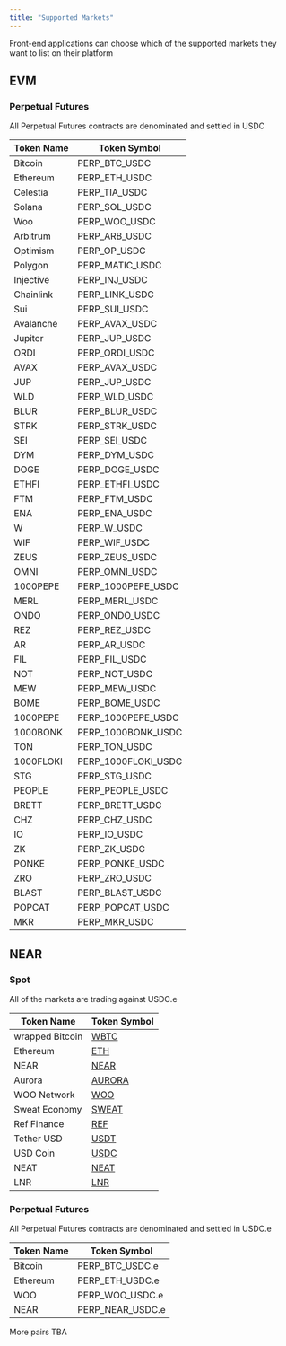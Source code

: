 ```yaml
---
title: "Supported Markets"
---
```


<Note>
Front-end applications can choose which of the supported markets they want to list on their platform
</Note>

## EVM

### Perpetual Futures

<Note>
All Perpetual Futures contracts are denominated and settled in USDC
</Note>

| Token Name | Token Symbol |
| ---------- | ------------ |
| Bitcoin    | PERP_BTC_USDC     |
| Ethereum   | PERP_ETH_USDC     |
| Celestia   | PERP_TIA_USDC     |
| Solana   | PERP_SOL_USDC     |
| Woo   | PERP_WOO_USDC    |
| Arbitrum   | PERP_ARB_USDC    |
| Optimism   | PERP_OP_USDC    |
| Polygon   | PERP_MATIC_USDC     |
| Injective   | PERP_INJ_USDC    |
| Chainlink   | PERP_LINK_USDC    |
| Sui   | PERP_SUI_USDC     |
| Avalanche        | PERP_AVAX_USDC    |
| Jupiter        | PERP_JUP_USDC      | 
| ORDI         | PERP_ORDI_USDC    |
| AVAX         | PERP_AVAX_USDC    |
| JUP         | PERP_JUP_USDC    |
| WLD         | PERP_WLD_USDC    |
| BLUR         | PERP_BLUR_USDC    |
| STRK         | PERP_STRK_USDC    |
| SEI         | PERP_SEI_USDC    |
| DYM         | PERP_DYM_USDC    |
| DOGE         | PERP_DOGE_USDC    |
| ETHFI         | PERP_ETHFI_USDC    |
| FTM         | PERP_FTM_USDC    |
| ENA         | PERP_ENA_USDC    |
| W         | PERP_W_USDC    |
| WIF         | PERP_WIF_USDC    |
| ZEUS         | PERP_ZEUS_USDC    |
| OMNI         | PERP_OMNI_USDC    |
| 1000PEPE         | PERP_1000PEPE_USDC    |
| MERL         | PERP_MERL_USDC    |
| ONDO         | PERP_ONDO_USDC    |
| REZ         | PERP_REZ_USDC    |
| AR         | PERP_AR_USDC    |
| FIL         | PERP_FIL_USDC    |
| NOT         | PERP_NOT_USDC    |
| MEW         | PERP_MEW_USDC    |
| BOME         | PERP_BOME_USDC    |
| 1000PEPE         | PERP_1000PEPE_USDC    |
| 1000BONK         | PERP_1000BONK_USDC    |
| TON         | PERP_TON_USDC    |
| 1000FLOKI         | PERP_1000FLOKI_USDC    |
| STG         | PERP_STG_USDC    |
| PEOPLE         | PERP_PEOPLE_USDC    |
| BRETT         | PERP_BRETT_USDC    |
| CHZ         | PERP_CHZ_USDC    |
| IO         | PERP_IO_USDC    |
| ZK         | PERP_ZK_USDC    |
| PONKE         | PERP_PONKE_USDC    |
| ZRO         | PERP_ZRO_USDC    |
| BLAST         | PERP_BLAST_USDC    |
| POPCAT         | PERP_POPCAT_USDC    |
| MKR           | PERP_MKR_USDC |




## NEAR

### Spot

<Note>
All of the markets are trading against USDC.e
</Note>

| Token Name       | Token Symbol                                                                                      |
| ---------------  | -------------------------------------------------------------------------------------------------------- |
| wrapped Bitcoin        | [WBTC](https://nearblocks.io/address/2260fac5e5542a773aa44fbcfedf7c193bc2c599.factory.bridge.near)   |
| Ethereum               | [ETH](https://nearblocks.io/address/aurora)                                                          |
| NEAR                   | [NEAR](https://nearblocks.io/address/near)                                                           |
| Aurora                 | [AURORA](https://nearblocks.io/address/aaaaaa20d9e0e2461697782ef11675f668207961.factory.bridge.near) |
| WOO Network           | [WOO](https://nearblocks.io/address/4691937a7508860f876c9c0a2a617e7d9e945d4b.factory.bridge.near)    |
| Sweat Economy    | [SWEAT](https://nearblocks.io/address/token.sweat)                                                   |
| Ref Finance      | [REF](https://nearblocks.io/address/token.v2.ref-finance.near)                                       |
| Tether USD       | [USDT](https://nearblocks.io/address/usdt.tether-token.near)                                         |
| USD Coin      | [USDC](https://nearblocks.io/token/17208628f84f5d6ad33f0da3bbbeb27ffcb398eac501a31bd6ad2011e36133a1)           |
| NEAT       | [NEAT](https://nearblocks.io/address/neat.nrc-20.near)                                         |
| LNR      | [LNR](https://nearblocks.io/address/802d89b6e511b335f05024a65161bce7efc3f311.factory.bridge.near)                                         |

### Perpetual Futures

<Note>
All Perpetual Futures contracts are denominated and settled in USDC.e
</Note>

| Token Name | Token Symbol |
| ---------- | ------------ |
| Bitcoin    | PERP_BTC_USDC.e     |
| Ethereum   | PERP_ETH_USDC.e      |
| WOO        | PERP_WOO_USDC.e      |
| NEAR       | PERP_NEAR_USDC.e     |



<Note>
More pairs TBA
</Note>
